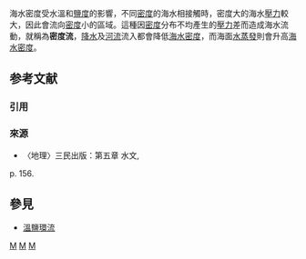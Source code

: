 {{no footnotes|time=2019-06-15T22:38:09+00:00}}
{{onesource|time=2019-06-15T22:38:09+00:00}}
海水密度受水溫和[[鹽度|鹽度]]的影響，不同[[密度|密度]]的海水相接觸時，密度大的海水[[壓力|壓力]]較大，因此會流向[[密度|密度]]小的區域。這種因[[密度|密度]]分布不均產生的[[壓力|壓力]]差而造成海水流動，就稱為'''密度流'''，[[降水|降水]]及[[河流|河流]]流入都會降低[[海水|海水]][[密度|密度]]，而海面[[水|水]][[蒸發|蒸發]]則會升高[[海水|海水]][[密度|密度]]。

== 参考文献 ==
=== 引用 ===
{{Reflist}}

=== 來源 ===
* 〈地理〉三民出版：第五章 水文,
p. 156.

== 參見 ==
* [[溫鹽環流|溫鹽環流]]

[[Category:洋流|M]]
[[Category:海洋學|M]] 
[[Category:水文學|M]] 

{{geo-term-stub}}